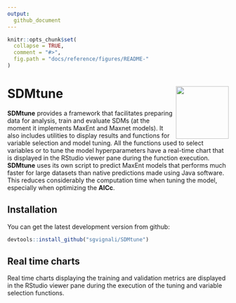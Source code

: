 ```yaml
---
output:
  github_document
---
```


<!-- README.md is generated from README.Rmd. Please edit that file -->

```r
knitr::opts_chunk$set(
  collapse = TRUE,
  comment = "#>",
  fig.path = "docs/reference/figures/README-"
)
```

# SDMtune <img src="logo.svg" align="right" alt="" width="120" />

**SDMtune** provides a framework that facilitates preparing data for analysis, train and evaluate SDMs (at the moment it implements MaxEnt and Maxnet models). It also includes utilities to display results and functions for variable selection and model tuning. All the functions used to select variables or to tune the model hyperparameters have a real-time chart that is displayed in the RStudio viewer pane during the function execution.
**SDMtune** uses its own script to predict MaxEnt models that performs much faster for large datasets than native predictions made using Java software. This reduces considerably the computation time when tuning the model, especially when optimizing the **AICc**. 

## Installation

You can get the latest development version from github:

```r
devtools::install_github("sgvignali/SDMtune")
```

## Real time charts

Real time charts displaying the training and validation metrics are displayed in the RStudio viewer pane during the execution of the tuning and variable selection functions.

<div style="text-align: center"><img src="realtime-chart.gif" alt="" /></div>
